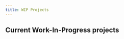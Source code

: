 ```yaml
---
title: WIP Projects
---
```



## Current Work-In-Progress projects

<CardGrid stagger>
  <LinkCard
    title="autocopr"
    href="https://github.com/RelativeSure/autocopr"
    description="Auto update spec files for use in fedora copr repo."
  />
  <LinkCard
    title="Build Docker Images"
    href="https://github.com/RelativeSure/build-gh-actions-image"
    description="Build images for use in different repos to centralize all images in use."
  />
  <LinkCard
    title="CircleCI Megalinter Orb"
    href="https://github.com/KubeArchitect/circleci-megalinter-orb"
    description="CircleCI public orb to use Megalinter in CircleCI workflows."
  />
</CardGrid>
